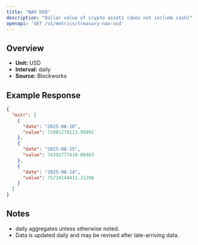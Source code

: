 ```yaml
---
title: "NAV USD"
description: "Dollar value of crypto assets (does not include cash)"
openapi: 'GET /v1/metrics/treasury-nav-usd'
---
```


## Overview

- **Unit:** USD
- **Interval:** daily
- **Source:** Blockworks

## Example Response

```json
{
  "mstr": [
    {
      "date": "2025-08-18",
      "value": 72981270123.95992
    },
    {
      "date": "2025-08-15",
      "value": 74392777410.80463
    },
    {
      "date": "2025-08-14",
      "value": 75724144411.21298
    }
  ]
}
```

## Notes
- daily aggregates unless otherwise noted.
- Data is updated daily and may be revised after late-arriving data.
